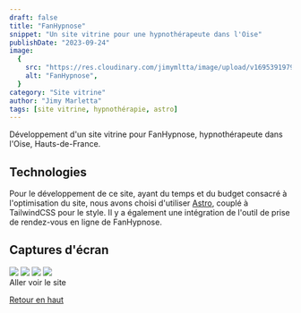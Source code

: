 ```yaml
---
draft: false
title: "FanHypnose"
snippet: "Un site vitrine pour une hypnothérapeute dans l'Oise"
publishDate: "2023-09-24"
image:
  {
    src: "https://res.cloudinary.com/jimymltta/image/upload/v1695391979/FanHypnose/fanhypnose-1_dozjbf.png",
    alt: "FanHypnose",
  }
category: "Site vitrine"
author: "Jimy Marletta"
tags: [site vitrine, hypnothérapie, astro]
---
```



Développement d'un site vitrine pour FanHypnose, hypnothérapeute dans l'Oise, Hauts-de-France.

## Technologies

Pour le développement de ce site, ayant du temps et du budget consacré à l'optimisation du site, nous avons choisi d'utiliser [Astro](https://astro.build), couplé à TailwindCSS pour le style.
Il y a également une intégration de l'outil de prise de rendez-vous en ligne de FanHypnose.

## Captures d'écran

<img src="https://res.cloudinary.com/jimymltta/image/upload/v1695391979/FanHypnose/fanhypnose-1_dozjbf.png" />
<img src="https://res.cloudinary.com/jimymltta/image/upload/v1695391980/FanHypnose/fanhypnose-2_mp4bfo.png" />
<img src="https://res.cloudinary.com/jimymltta/image/upload/v1695391979/FanHypnose/fanhypnose-3_oik2yc.png" />
<img src="https://res.cloudinary.com/jimymltta/image/upload/v1695391978/FanHypnose/fanhypnose-4_bltds7.png" />

<br />
<div>
  <Link href="https://fanhypnose.fr">Aller voir le site</Link>
</div>

[Retour en haut](#top)
